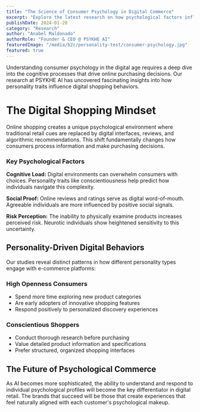 ```yaml
---
title: "The Science of Consumer Psychology in Digital Commerce"
excerpt: "Explore the latest research on how psychological factors influence online shopping behavior and digital consumer decision-making processes."
publishDate: 2024-01-20
category: "Research"
author: "Anabel Maldonado"
authorRole: "Founder & CEO @ PSYKHE AI"
featuredImage: "/media/b2c/personality-test/consumer-psychology.jpg"
featured: true
---
```


Understanding consumer psychology in the digital age requires a deep dive into the cognitive processes that drive online purchasing decisions. Our research at PSYKHE AI has uncovered fascinating insights into how personality traits influence digital shopping behaviors.

# The Digital Shopping Mindset

Online shopping creates a unique psychological environment where traditional retail cues are replaced by digital interfaces, reviews, and algorithmic recommendations. This shift fundamentally changes how consumers process information and make purchasing decisions.

### Key Psychological Factors

**Cognitive Load:** Digital environments can overwhelm consumers with choices. Personality traits like conscientiousness help predict how individuals navigate this complexity.

**Social Proof:** Online reviews and ratings serve as digital word-of-mouth. Agreeable individuals are more influenced by positive social signals.

**Risk Perception:** The inability to physically examine products increases perceived risk. Neurotic individuals show heightened sensitivity to this uncertainty.

## Personality-Driven Digital Behaviors

Our studies reveal distinct patterns in how different personality types engage with e-commerce platforms:

### High Openness Consumers
- Spend more time exploring new product categories
- Are early adopters of innovative shopping features
- Respond positively to personalized discovery experiences

### Conscientious Shoppers
- Conduct thorough research before purchasing
- Value detailed product information and specifications
- Prefer structured, organized shopping interfaces

## The Future of Psychological Commerce

As AI becomes more sophisticated, the ability to understand and respond to individual psychological profiles will become the key differentiator in digital retail. The brands that succeed will be those that create experiences that feel naturally aligned with each customer's psychological makeup.
